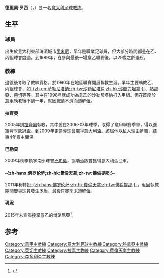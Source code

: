 {{Expand|time=2011-12-24T18:48:20+00:00 }}
{{Infobox football biography
 | playername           = 德里奥·罗西<br>''Delio Rossi''
 | image                = [[Image:Delio_Rossi.jpg|200px]]
 | dateofbirth          = {{birth date and age|1960|11|26}}
 | cityofbirth          = [[里米尼|里米尼]]
 | countryofbirth       = [[意大利|意大利]]
 | currentclub          = 
 | position             = [[中场|中场]]

}}
'''德里奥·罗西'''（{{lang-en|'''Delio Rossi'''}}，{{bd|1960年|11月26日|catidx=Rossi, Delio}}）是一名[[意大利|意大利]][[足球|足球]][[教练|教练]]。

==生平==
===球員===
出生於意大利東部海濱城市[[里米尼|里米尼]]，早年是職業足球員，但大部分時間都是在乙、丙組球會度過。到1989年，在參與最後一場意乙聯賽後，以29歲之齡退役。

===教練===
退役後考取了教練資格，於1990年在地區聯賽開展執教生涯。早年主要執教乙、丙組球會，如[[沙勒尼塔納足球俱樂部|-{zh-cn:萨勒尼塔纳;zh-tw:沙勒尼塔納;zh-hk:沙蘭力坦拿;}-]]、[[熱那亞板球與足球俱樂部|熱那亞]]、[[萊切足球俱樂部|萊切]]等等。其中在1998年就成功為意乙的沙勒尼塔納打入甲組。但在首度於[[意甲|意甲]]執教後不到一年，就因戰績不濟而遭解僱。

====拉齊奧====
2005年到[[拉齊奧足球俱樂部|拉齊奧]]執教，其中就在2006-07年球季，取得了意甲聯賽季軍，得以進軍翌季[[歐冠盃|歐冠盃]]。到2009年更領導球會贏得[[意大利盃|意大利盃]]。該屆他以私人理由辭職，結束4年賓主關係。

====巴勒莫====
2009年秋季執掌南部球會[[巴勒莫足球俱樂部|巴勒莫]]，協助過該會獲得意大利盃亞軍。

====-{zh-hans:佛罗伦萨;zh-hk:費倫天拿;zh-tw:佛倫提那;}-====
2011年秋轉投[[佛罗伦萨足球俱乐部|-{zh-hans:佛罗伦萨;zh-hk:費倫天拿;zh-tw:佛倫提那;}-]]，但因執教期間屢與球員發生矛盾，最後在賽季末遭解僱。

====現況====
2015年末宣佈接掌意乙的[[博洛尼亞足球俱樂部|博洛尼亞]]<ref>{{cite news |url=http://www.gazzetta.it/Calcio/Serie-B/04-05-2015/bologna-esonerato-diego-lopez-arriva-delio-rossi-leonardo-colucci-primavera-110680601632.shtml |language=it |access-date=14 May 2015 |publisher=La Gazzetta dello Sport |date=4 May 2015 |title=Bologna, esonerato Diego Lopez: arriva Delio Rossi |archive-date=2021-01-22 |archive-url=https://web.archive.org/web/20210122070306/https://www.gazzetta.it/Calcio/Serie-B/04-05-2015/bologna-esonerato-diego-lopez-arriva-delio-rossi-leonardo-colucci-primavera-110680601632.shtml |dead-url=no }}</ref>。

==参考==
{{reflist}}

{{意大利人物小作品}}
[[Category:意甲主教練|Category:意甲主教練]]
[[Category:意大利足球主教練|Category:意大利足球主教練]]
[[Category:熱拿亞主教練|Category:熱拿亞主教練]]
[[Category:萊切主教練|Category:萊切主教練]]
[[Category:拉素主教練|Category:拉素主教練]]
[[Category:費倫天拿主教練|Category:費倫天拿主教練]]
[[Category:森多利亞主教練|Category:森多利亞主教練]]